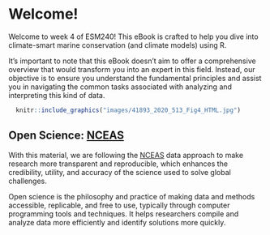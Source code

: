 # Welcome!

Welcome to week 4 of ESM240! This eBook is crafted to help you dive into climate-smart marine conservation (and climate models) using R.

It's important to note that this eBook doesn't aim to offer a comprehensive overview that would transform you into an expert in this field. Instead, our objective is to ensure you understand the fundamental principles and assist you in navigating the common tasks associated with analyzing and interpreting this kind of data.

```r
  knitr::include_graphics("images/41893_2020_513_Fig4_HTML.jpg")
```

## Open Science: [NCEAS](https://www.nceas.ucsb.edu/our-approach)

With this material, we are following the [NCEAS](https://www.nceas.ucsb.edu/our-approach) data approach to make research more transparent and reproducible, which enhances the credibility, utility, and accuracy of the science used to solve global challenges.

Open science is the philosophy and practice of making data and methods accessible, replicable, and free to use, typically through computer programming tools and techniques. It helps researchers compile and analyze data more efficiently and identify solutions more quickly.
